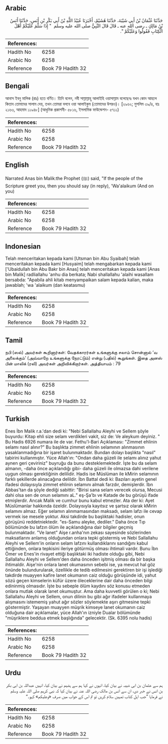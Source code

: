 ## Arabic


<div dir="rtl" lang="ar" style={{fontSize:'larger',backgroundColor:'#f8f9fa',padding:20}}>
حَدَّثَنَا عُثْمَانُ بْنُ أَبِي شَيْبَةَ، حَدَّثَنَا هُشَيْمٌ، أَخْبَرَنَا عُبَيْدُ اللَّهِ بْنُ أَبِي بَكْرِ بْنِ أَنَسٍ، حَدَّثَنَا أَنَسُ بْنُ مَالِكٍ ـ رضى الله عنه ـ قَالَ قَالَ النَّبِيُّ صلى الله عليه وسلم ‏ "‏ إِذَا سَلَّمَ عَلَيْكُمْ أَهْلُ الْكِتَابِ فَقُولُوا وَعَلَيْكُمْ ‏"‏‏.‏
</div>
<div style={{backgroundColor:'#f8f9fa',padding:20, marginBottom: 10}}><table> <thead> <tr> <th>References:</th> <th></th> </tr> </thead> <tbody><tr><td>Hadith No</td><td>6258</td></tr><tr><td>Arabic No</td><td>6258</td></tr><tr><td>Reference</td><td>Book 79 Hadith 32</td></tr></tbody></table></div>

## Bengali


<div dir="ltr" lang="bn" style={{fontSize:'larger',backgroundColor:'#f8f9fa',padding:20}}>
আনাস ইবনু মালিক (রাঃ) হতে বর্ণিত। তিনি বলেন, নবী সাল্লাল্লাহু আলাইহি ওয়াসাল্লাম বলেছেনঃ যখন কোন আহলে কিতাব তোমাদের সালাম দেয়, তখন তোমরা বলবে ওয়া আলাইকুম (তোমাদের উপরও)। [২৯৬২; মুসলিম ৩৯/৪, হাঃ ২১৬৩, আহমাদ ১১৯৪৮] (আধুনিক প্রকাশনী- ৫৮১৬, ইসলামিক ফাউন্ডেশন- ৫৭১১)
</div>
<div style={{backgroundColor:'#f8f9fa',padding:20, marginBottom: 10}}><table> <thead> <tr> <th>References:</th> <th></th> </tr> </thead> <tbody><tr><td>Hadith No</td><td>6258</td></tr><tr><td>Arabic No</td><td>6258</td></tr><tr><td>Reference</td><td>Book 79 Hadith 32</td></tr></tbody></table></div>

## English


<div dir="ltr" lang="en" style={{fontSize:'larger',backgroundColor:'#f8f9fa',padding:20}}>
Narrated Anas bin Malik:the Prophet (ﷺ) said, "If the people of the Scripture greet you, then you should say (in reply), 'Wa'alaikum (And on you)
</div>
<div style={{backgroundColor:'#f8f9fa',padding:20, marginBottom: 10}}><table> <thead> <tr> <th>References:</th> <th></th> </tr> </thead> <tbody><tr><td>Hadith No</td><td>6258</td></tr><tr><td>Arabic No</td><td>6258</td></tr><tr><td>Reference</td><td>Book 79 Hadith 32</td></tr></tbody></table></div>

## Indonesian


<div dir="ltr" lang="id" style={{fontSize:'larger',backgroundColor:'#f8f9fa',padding:20}}>
Telah menceritakan kepada kami [Utsman bin Abu Syaibah] telah menceritakan kepada kami [Husyaim] telah mengabarkan kepada kami ['Ubaidullah bin Abu Bakr bin Anas] telah menceritakan kepada kami [Anas bin Malik] radliallahu 'anhu dia berkata; Nabi shallallahu 'alaihi wasallam bersabda: "Apabila ahli kitab menyampaikan salam kepada kalian, maka jawablah; 'wa 'alaikum (dan keatasmu)
</div>
<div style={{backgroundColor:'#f8f9fa',padding:20, marginBottom: 10}}><table> <thead> <tr> <th>References:</th> <th></th> </tr> </thead> <tbody><tr><td>Hadith No</td><td>6258</td></tr><tr><td>Arabic No</td><td>6258</td></tr><tr><td>Reference</td><td>Book 79 Hadith 32</td></tr></tbody></table></div>

## Tamil


<div dir="ltr" lang="ta" style={{fontSize:'larger',backgroundColor:'#f8f9fa',padding:20}}>
நபி (ஸல்) அவர்கள் கூறினார்கள்: வேதக்காரர்கள் உங்களுக்கு சலாம் சொன்னால் ‘வ அலைக்கும்’ (அவ்வாறே உங்களுக்கு நேரட்டும்) என்று (பதில்) கூறுங்கள். இதை அனஸ் பின் மாலிக் (ரலி) அவர்கள் அறிவிக்கிறார்கள். அத்தியாயம் : 79
</div>
<div style={{backgroundColor:'#f8f9fa',padding:20, marginBottom: 10}}><table> <thead> <tr> <th>References:</th> <th></th> </tr> </thead> <tbody><tr><td>Hadith No</td><td>6258</td></tr><tr><td>Arabic No</td><td>6258</td></tr><tr><td>Reference</td><td>Book 79 Hadith 32</td></tr></tbody></table></div>

## Turkish


<div dir="ltr" lang="tr" style={{fontSize:'larger',backgroundColor:'#f8f9fa',padding:20}}>
Enes İbn Malik r.a.'dan dedi ki: "Nebi Sallallahu Aleyhi ve Sellem şöyle buyurdu: Kitap ehli size selam verdikleri vakit, siz de: Ve aleykum deyiniz. " Bu Hadis 6926 numara ile de var. Fethu'l-Bari Açıklaması: "Zimmet ehlinin selamı nasıl alınır?" Bu başlıkta zimmet ehlinin selamının alınmasının yasaklanmadığına bir işaret bulunmaktadır. Bundan dolayı başlıkta "nasıl" tabirini kullanmıştır. Yüce Allah'ın: "Ondan daha güzeli ile selamı alınız yahut aynen geri çeviriniz" buyruğu da bunu desteklemektedir. İşte bu da selam almanın, -daha önce açıklandığı gibi- daha güzeli ile olmazsa dahi verilene uygun olması gerektiğinin delilidir. Hadis ise Müslüman ile kMirin selamının farklı şekillerde alınacağına deIildir. İbn Battal dedi ki: Bazıları ayetin genel ifadesi dolayısıyla zimmet ehlinin selamını almak farzdır, demişlerdir. İbn Abbas'tan da şöyle dediği sabittir: "Birisi sana selam verecek olursa, Mecusi dahi olsa sen de onun selamını aL." eş-Şa'bı ve Katade de bu görüşü ifade etmişlerdir. Ancak Malik ve cumhur bunu kabul etmezler. Ata der ki: Ayet Müslümanlar hakkında özeldir. Dolayısıyla kayıtsız ve şartsız olarak kMirin selamını almaz. Eğer selamın alınmamasından maksadı, selam lafzı ile cevap vermek ise mesele yoktur. Aksi takdirde bu başlıktaki hadisler, onun görüşünü reddetniektedir. "es-Samu aleyke, dediler." Daha önce Tıp bölümünde bu lafzın ölüm ile açıklandığına dair bilgiler geçmiş bulunmaktadır. "Ve lanet" Aişe r.anha'nın zekası sayesinde sözlerinden maksatlarını anlamış olduğundan onlara tepki göstermiş ve Nebi Sallallahu Aleyhi ve Sellem'in onların selam lafzını kullandıklarını sandığını kabul ettiğinden, onlara tepkisini ileriye götürmüş olması ihtimali vardır. Bunu İbn Ömer ve Enes'in rivayet ettiği başlıktaki iki hadiste olduğu gibi, Nebi Sallallahu Aleyhi ve Sellem'den daha önceden işitmiş olması da bir başka ihtimaldir. Aişe'nin onlara lanet okumasının sebebi ise, ya mevcut hal göz önünde bulundurularak, özellikle de tedib edilmesini gerektiren bir işi işlediği takdirde muayyen kafire lanet okumanın caiz olduğu görüşünde idi, yahut sözü geçen kimselerin küfür üzere öleceklerine dair daha önceden bilgi edininmiş olmasıdır. İşte bu sebeple ölüm kaydını söz konusu etmeden onlara mutlak olarak lanet okumuştur. Ama daha kuvvetli görülen o ki; Nebi Sallallahu Aleyhi ve Sellem, onun dilinin bu gibi ağır ifadeler kullanmaya alışmasını istememiş yahut ağır sözler söylemekte aşırı gitmesine tepki göstermiştir. Yaşayan muayyen müşrik kimseye lanet okumanın caiz olduğuna dair açıklamalar, yüce Allah'ın izniyle Dualar bölümünde "müşriklere beddua etmek başlığında" gelecektir. (Sk. 6395 nolu hadis)
</div>
<div style={{backgroundColor:'#f8f9fa',padding:20, marginBottom: 10}}><table> <thead> <tr> <th>References:</th> <th></th> </tr> </thead> <tbody><tr><td>Hadith No</td><td>6258</td></tr><tr><td>Arabic No</td><td>6258</td></tr><tr><td>Reference</td><td>Book 79 Hadith 32</td></tr></tbody></table></div>

## Urdu


<div dir="rtl" lang="ur" style={{fontSize:'larger',backgroundColor:'#f8f9fa',padding:20}}>
ہم سے عثمان بن ابی شیبہ نے بیان کیا، انہوں نے کہا ہم سے ہشیم نے بیان کیا، انہیں عبداللہ بن ابی بکر بن انس نے خبر دی، ان سے انس بن مالک رضی اللہ عنہ نے بیان کیا کہ نبی کریم صلی اللہ علیہ وسلم نے فرمایا ”جب اہل کتاب تمہیں سلام کریں تو تم اس کے جواب میں صرف «وعليكم» کہو۔“
</div>
<div style={{backgroundColor:'#f8f9fa',padding:20, marginBottom: 10}}><table> <thead> <tr> <th>References:</th> <th></th> </tr> </thead> <tbody><tr><td>Hadith No</td><td>6258</td></tr><tr><td>Arabic No</td><td>6258</td></tr><tr><td>Reference</td><td>Book 79 Hadith 32</td></tr></tbody></table></div>